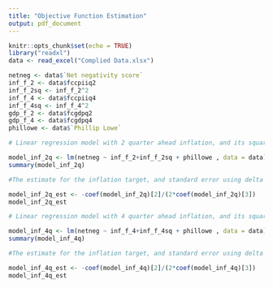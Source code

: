 ```yaml
---
title: "Objective Function Estimation"
output: pdf_document
---
```


```r
knitr::opts_chunk$set(echo = TRUE)
library("readxl")
data <- read_excel("Complied Data.xlsx")
```

```r
netneg <- data$`Net negativity score`
inf_f_2 <- data$fccpiiq2
inf_f_2sq <- inf_f_2^2
inf_f_4 <- data$fccpiiq4
inf_f_4sq <- inf_f_4^2
gdp_f_2 <- data$fcgdpq2
gdp_f_4 <- data$fcgdpq4
phillowe <- data$`Phillip Lowe`
```

```r

# Linear regression model with 2 quarter ahead inflation, and its squared term, and a fixed effects for governor

model_inf_2q <- lm(netneg ~ inf_f_2+inf_f_2sq + phillowe , data = data)
summary(model_inf_2q)

#The estimate for the inflation target, and standard error using delta method

model_inf_2q_est <- -coef(model_inf_2q)[2]/(2*coef(model_inf_2q)[3])
model_inf_2q_est

```

```r

# Linear regression model with 4 quarter ahead inflation, and its squared term, and a fixed effects for governor

model_inf_4q <- lm(netneg ~ inf_f_4+inf_f_4sq + phillowe , data = data)
summary(model_inf_4q)

#The estimate for the inflation target, and standard error using delta method

model_inf_4q_est <- -coef(model_inf_4q)[2]/(2*coef(model_inf_4q)[3])
model_inf_4q_est
```